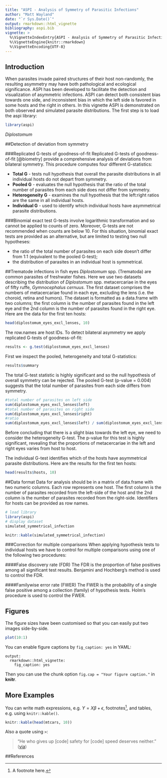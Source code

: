 ```yaml
---
title: "ASPI - Analysis of Symmetry of Parasitic Infections"
author: "Matt Wayland"
date: "`r Sys.Date()`"
output: rmarkdown::html_vignette 
bibliography: aspi.bib
vignette: >
  %\VignetteIndexEntry{ASPI - Analysis of Symmetry of Parasitic Infections}
  %\VignetteEngine{knitr::rmarkdown}
  %\VignetteEncoding{UTF-8}
---
```


## Introduction
When parasites invade paired structures of their host non-randomly, the resulting asymmetry may have both pathological and ecological significance. ASPI has been developed to facilitate the detection and visualization of asymmetric infections. ASPI can detect both consistent bias towards one side, and inconsistent bias in which the left side is favored in some hosts and the right in others. In this vignette ASPI is demonstrated on both observed and simulated parasite distributions. The first step is to load the aspi library:

```r
library(aspi)
```

*Diplostomum*

##Detection of deviation from symmetry

###Replicated G-tests of goodness-of-fit
Replicated G-tests of goodness-of-fit [@biometry] provide a comprehensive analysis of deviations from bilateral symmetry. This procedure computes four different G-statistics:

* **Total G** - tests null hypothesis that overall the parasite distributions in all individual hosts do not depart from symmetry.
* **Pooled G** - evaluates the null hypothesis that the ratio of the total number of parasites from each side does not differ from symmetry.
* **Heterogeneity G** - examines the null hypothesis that the left:right ratios are the same in all individual hosts. 
* **Individual G** - used to identify which individual hosts have asymmetrical parasite distributions.

###Binomial exact test
G-tests involve logarithmic transformation and so cannot be applied to counts of zero. Moreover, G-tests are not recommended when counts are below 10. For this situation, binomial exact tests are provided as an alternative, but are limited to testing two null hypotheses:

* the ratio of the total number of parasites on each side doesn't differ from 1:1 (equivalent to the pooled G-test);
* the distribution of parasites in an individual host is symmetrical.

##Trematode infections in fish eyes
*Diplostomum* spp. (Trematoda) are common parasites of freshwater fishes. Here we use two datasets describing the distribution of *Diplostomum* spp. metacercariae in the eyes of fifty ruffe, *Gymnocephalus cernuus*. The first dataset comprises the numbers of metacercariae found in each eye, excluding the lens (i.e. the choroid, retina and humors). The dataset is formatted as a data.frame with two columns; the first column is the number of parasites found in the left eye and the 2nd column is the number of parasites found in the right eye. Here are the data for the first ten hosts:
```r
head(diplostomum_eyes_excl_lenses, 10)
```

The row.names are host IDs. To detect bilateral asymmetry we apply replicated G-tests of goodness-of-fit:
```r
results <- g.test(diplostomum_eyes_excl_lenses)
```

First we inspect the pooled, heterogeneity and total G-statistics:
```r
results$summary
```

The total G-test statistic is highly significant and so the null hypothesis of overall symmetry can be rejected. The pooled G-test (p-value = 0.004) suggests that the total number of parasites from each side differs from symmetry. 
```r
#total number of parasites on left side
sum(diplostomum_eyes_excl_lenses$left)
#total number of parasites on right side
sum(diplostomum_eyes_excl_lenses$right)
#ratio
sum(diplostomum_eyes_excl_lenses$left) / sum(diplostomum_eyes_excl_lenses$right)
```

Before concluding that there is a slight bias towards the left eye, we need to consider the heterogeneity G-test. The p-value for this test is highly significant, revealing that the proportions of metacercariae in the left and right eyes varies from host to host.

The individual G-test identifies which of the hosts have asymmetrical parasite distributions. Here are the results for the first ten hosts:
```r
head(results$hosts, 10)
```

##Data format
Data for analysis should be in a matrix of data.frame with two numeric columns. Each row represents one host. The first column is the number of parasites recorded from the left-side of the host and the 2nd column is the number of parasites recorded from the right-side. Identifiers for hosts can be provided as row names.

```r
# load library
library(aspi)
# display dataset
simulated_symmetrical_infection
```

```r
knitr::kable(simulated_symmetrical_infection)
```


###Correction for multiple comparisons
When applying hypothesis tests to individual hosts we have to control for multiple comparisons using one of the following two procedures:

####False discovery rate (FDR)
The FDR is the proportion of false positives among all significant test results. Benjamini and Hochberg's method is used to control the FDR.

####Familywise error rate (FWER)
The FWER is the probability of a single false positive among a collection (family) of hypothesis tests. Holm's procedure is used to control the FWER.




## Figures

The figure sizes have been customised so that you can easily put two images side-by-side. 

```r

plot(10:1)
```

You can enable figure captions by `fig_caption: yes` in YAML:

    output:
      rmarkdown::html_vignette:
        fig_caption: yes

Then you can use the chunk option `fig.cap = "Your figure caption."` in **knitr**.

## More Examples

You can write math expressions, e.g. $Y = X\beta + \epsilon$, footnotes^[A footnote here.], and tables, e.g. using `knitr::kable()`.

```r
knitr::kable(head(mtcars, 10))
```

Also a quote using `>`:

> "He who gives up [code] safety for [code] speed deserves neither."
([via](https://twitter.com/hadleywickham/status/504368538874703872))

##References
